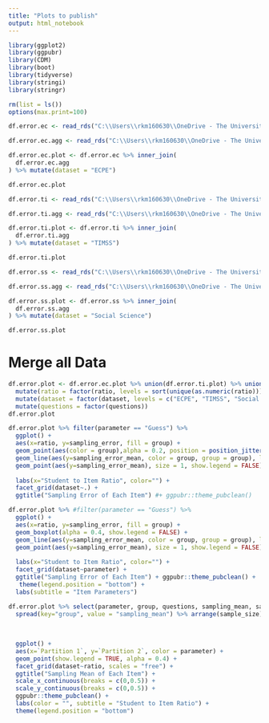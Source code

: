 ```yaml
---
title: "Plots to publish"
output: html_notebook
---
```



```r
library(ggplot2)
library(ggpubr)
library(CDM)
library(boot)
library(tidyverse)
library(stringi)
library(stringr)
```

```r
rm(list = ls())
options(max.print=100)
```


```r
df.error.ec <- read_rds("C:\\Users\\rkm160630\\OneDrive - The University of Texas at Dallas\\Ritesh Folder\\PhD\\FirstYearProject\\data\\df_error_ecpe.rds")

df.error.ec.agg <- read_rds("C:\\Users\\rkm160630\\OneDrive - The University of Texas at Dallas\\Ritesh Folder\\PhD\\FirstYearProject\\data\\df_error_agg_ecpe.rds")

df.error.ec.plot <- df.error.ec %>% inner_join(
  df.error.ec.agg
) %>% mutate(dataset = "ECPE")

df.error.ec.plot


```


```r
df.error.ti <- read_rds("C:\\Users\\rkm160630\\OneDrive - The University of Texas at Dallas\\Ritesh Folder\\PhD\\FirstYearProject\\data\\df_error_timss.rds")

df.error.ti.agg <- read_rds("C:\\Users\\rkm160630\\OneDrive - The University of Texas at Dallas\\Ritesh Folder\\PhD\\FirstYearProject\\data\\df_error_agg_timss.rds")

df.error.ti.plot <- df.error.ti %>% inner_join(
  df.error.ti.agg
) %>% mutate(dataset = "TIMSS")

df.error.ti.plot


```

```r
df.error.ss <- read_rds("C:\\Users\\rkm160630\\OneDrive - The University of Texas at Dallas\\Ritesh Folder\\PhD\\FirstYearProject\\data\\df_error_socialscience.rds")

df.error.ss.agg <- read_rds("C:\\Users\\rkm160630\\OneDrive - The University of Texas at Dallas\\Ritesh Folder\\PhD\\FirstYearProject\\data\\df_error_agg_socialscience.rds")

df.error.ss.plot <- df.error.ss %>% inner_join(
  df.error.ss.agg
) %>% mutate(dataset = "Social Science")

df.error.ss.plot

```

# Merge all Data

```r

df.error.plot <- df.error.ec.plot %>% union(df.error.ti.plot) %>% union(df.error.ss.plot) %>%
  mutate(ratio = factor(ratio, levels = sort(unique(as.numeric(ratio))), ordered = TRUE)) %>%
  mutate(dataset = factor(dataset, levels = c("ECPE", "TIMSS", "Social Science"))) %>%
  mutate(questions = factor(questions))
df.error.plot
```


```r

df.error.plot %>% filter(parameter == "Guess") %>%
  ggplot() + 
  aes(x=ratio, y=sampling_error, fill = group) +
  geom_point(aes(color = group),alpha = 0.2, position = position_jitterdodge(jitter.width = 0.1, dodge.width = 0.29), show.legend = FALSE) +
  geom_line(aes(y=sampling_error_mean, color = group, group = group), linetype = 1, size = 1) + 
  geom_point(aes(y=sampling_error_mean), size = 1, show.legend = FALSE) + 
  
  labs(x="Student to Item Ratio", color="") +
  facet_grid(dataset~.) + 
  ggtitle("Sampling Error of Each Item") #+ ggpubr::theme_pubclean()

```


```r

df.error.plot %>% #filter(parameter == "Guess") %>%
  ggplot() + 
  aes(x=ratio, y=sampling_error, fill = group) +
  geom_boxplot(alpha = 0.4, show.legend = FALSE) +
  geom_line(aes(y=sampling_error_mean, color = group, group = group), linetype = 1, size = 1) + 
  geom_point(aes(y=sampling_error_mean), size = 1, show.legend = FALSE) + 
  
  labs(x="Student to Item Ratio", color="") +
  facet_grid(dataset~parameter) + 
  ggtitle("Sampling Error of Each Item") + ggpubr::theme_pubclean() + 
   theme(legend.position = "bottom") + 
  labs(subtitle = "Item Parameters")

```

```r

df.error.plot %>% select(parameter, group, questions, sampling_mean, sample_size, ratio, dataset) %>% 
  spread(key="group", value = "sampling_mean") %>% arrange(sample_size) %>% #filter(parameter == "Guess") %>%
  
  
  
  ggplot() + 
  aes(x=`Partition 1`, y=`Partition 2`, color = parameter) +
  geom_point(show.legend = TRUE, alpha = 0.4) +
  facet_grid(dataset~ratio, scales = "free") + 
  ggtitle("Sampling Mean of Each Item") + 
  scale_x_continuous(breaks = c(0,0.5)) + 
  scale_y_continuous(breaks = c(0,0.5)) + 
  ggpubr::theme_pubclean() + 
  labs(color = "", subtitle = "Student to Item Ratio") + 
  theme(legend.position = "bottom")

```



